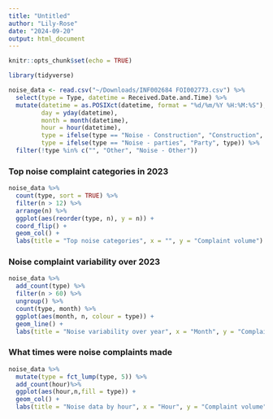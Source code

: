 ```yaml
---
title: "Untitled"
author: "Lily-Rose"
date: "2024-09-20"
output: html_document
---
```


```r
knitr::opts_chunk$set(echo = TRUE)
```

```r
library(tidyverse)

noise_data <- read.csv("~/Downloads/INF002684 FOI002773.csv") %>%
  select(type = Type, datetime = Received.Date.and.Time) %>%
  mutate(datetime = as.POSIXct(datetime, format = "%d/%m/%Y %H:%M:%S"),
         day = yday(datetime),
         month = month(datetime),
         hour = hour(datetime),
         type = ifelse(type == "Noise - Construction", "Construction", type),
         type = ifelse(type == "Noise - parties", "Party", type)) %>%
  filter(!type %in% c("", "Other", "Noise - Other"))
```

### Top noise complaint categories in 2023

```r
noise_data %>%
  count(type, sort = TRUE) %>%
  filter(n > 12) %>%
  arrange(n) %>%
  ggplot(aes(reorder(type, n), y = n)) +
  coord_flip() +
  geom_col() +
  labs(title = "Top noise categories", x = "", y = "Complaint volume")
```

### Noise complaint variability over 2023

```r
noise_data %>%
  add_count(type) %>%
  filter(n > 60) %>%
  ungroup() %>%
  count(type, month) %>%
  ggplot(aes(month, n, colour = type)) +
  geom_line() +
  labs(title = "Noise variability over year", x = "Month", y = "Complaint volume")
```

### What times were noise complaints made

```r
noise_data %>%
  mutate(type = fct_lump(type, 5)) %>%
  add_count(hour)%>%
  ggplot(aes(hour,n,fill = type)) +
  geom_col() +
  labs(title = "Noise data by hour", x = "Hour", y = "Complaint volume")
```


